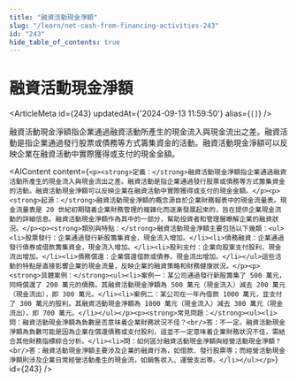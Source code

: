 ```yaml
---
title: "融資活動現金淨額"
slug: "/learn/net-cash-from-financing-activities-243"
id: "243"
hide_table_of_contents: true
---
```



# 融資活動現金淨額

<ArticleMeta id={243} updatedAt={'2024-09-13 11:59:50'} alias={`[]`} />
<div className='border-solid border-b border-t-0 my-4 border-[var(--ifm-color-gray-300)]' />

融資活動現金淨額指企業通過融資活動所產生的現金流入與現金流出之差。融資活動是指企業通過發行股票或債務等方式籌集資金的活動。融資活動現金淨額可以反映企業在融資活動中實際獲得或支付的現金金額。

<AIContent content={`<p><strong>定義：</strong>融資活動現金淨額指企業通過融資活動所產生的現金流入與現金流出之差。融資活動是指企業通過發行股票或債務等方式籌集資金的活動。融資活動現金淨額可以反映企業在融資活動中實際獲得或支付的現金金額。</p><p><strong>起源：</strong>融資活動現金淨額的概念源自於企業財務報表中的現金流量表。現金流量表是 20 世紀初期隨着企業財務管理的複雜化而逐漸發展起來的，旨在提供企業現金流動的詳細信息。融資活動現金淨額作為其中的一部分，幫助投資者和管理層瞭解企業的融資狀況。</p><p><strong>類別與特點：</strong>融資活動現金淨額主要包括以下幾類：<ul><li>股票發行：企業通過發行新股籌集資金，現金流入增加。</li><li>債務融資：企業通過發行債券或借款籌集資金，現金流入增加。</li><li>股利支付：企業向股東支付股利，現金流出增加。</li><li>債務償還：企業償還借款或債券，現金流出增加。</li></ul>這些活動的特點是直接影響企業的現金流量，反映企業的融資策略和財務健康狀況。</p><p><strong>具體案例：</strong><ul><li>案例一：某公司通過發行新股籌集了 500 萬元，同時償還了 200 萬元的債務。其融資活動現金淨額為 500 萬元（現金流入）減去 200 萬元（現金流出），即 300 萬元。</li><li>案例二：某公司在一年內借款 1000 萬元，並支付了 300 萬元的股利。其融資活動現金淨額為 1000 萬元（現金流入）減去 300 萬元（現金流出），即 700 萬元。</li></ul></p><p><strong>常見問題：</strong><ul><li>問：融資活動現金淨額為負數是否意味着企業財務狀況不佳？<br/>答：不一定。融資活動現金淨額為負數可能是因為企業在償還債務或支付股利，這並不一定意味着企業財務狀況不佳，需結合其他財務指標綜合分析。</li><li>問：如何區分融資活動現金淨額與經營活動現金淨額？<br/>答：融資活動現金淨額主要涉及企業的融資行為，如借款、發行股票等；而經營活動現金淨額則涉及企業日常經營活動產生的現金流，如銷售收入、運營支出等。</li></ul></p>`} id={243} />
